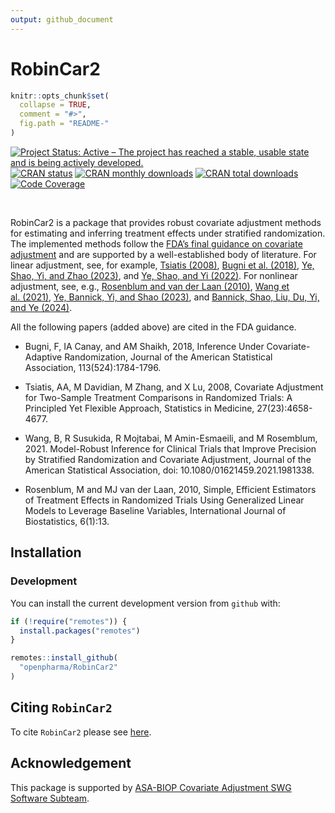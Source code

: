 ```yaml
---
output: github_document
---
```


<!-- markdownlint-disable-file -->

<!-- README.md needs to be generated from README.Rmd. Please edit that file -->

# RobinCar2

```r
knitr::opts_chunk$set(
  collapse = TRUE,
  comment = "#>",
  fig.path = "README-"
)
```

<!-- badges: start -->

[![Project Status: Active – The project has reached a stable, usable state and is being actively developed.](https://www.repostatus.org/badges/latest/active.svg)](https://www.repostatus.org/#active) [![CRAN status](https://www.r-pkg.org/badges/version-last-release/RobinCar2)](https://www.r-pkg.org/badges/version-last-release/RobinCar2) [![CRAN monthly downloads](https://cranlogs.r-pkg.org/badges/RobinCar2)](https://cranlogs.r-pkg.org/badges/RobinCar2) [![CRAN total downloads](https://cranlogs.r-pkg.org/badges/grand-total/RobinCar2)](https://cranlogs.r-pkg.org/badges/grand-total/RobinCar2) [![Code Coverage](https://raw.githubusercontent.com/openpharma/RobinCar2/_xml_coverage_reports/data/main/badge.svg)](https://raw.githubusercontent.com/openpharma/RobinCar2/_xml_coverage_reports/data/main/coverage.xml)

<!-- badges: end -->

\

RobinCar2 is a package that provides robust covariate adjustment methods for estimating and inferring treatment effects under stratified randomization. The implemented methods follow the [FDA’s final guidance on covariate adjustment](https://www.regulations.gov/docket/FDA-2019-D-0934) and are supported by a well-established body of literature. For linear adjustment, see, for example, [Tsiatis (2008)](https://pubmed.ncbi.nlm.nih.gov/17960577/), [Bugni et al. (2018)](https://pubmed.ncbi.nlm.nih.gov/30906087/), [Ye, Shao, Yi, and Zhao (2023)](https://doi.org/10.1080/01621459.2022.2049278), and [Ye, Shao, and Yi (2022)](https://doi.org/10.1093/biomet/asab015). For nonlinear adjustment, see, e.g., [Rosenblum and van der Laan (2010)](https://www.degruyter.com/document/doi/10.2202/1557-4679.1138/html?lang=en&srsltid=AfmBOoo_ikKbaLeBYcxie-99GCMnZfRNzf6aGn8Uxxnw0X3boYtm69U0), [Wang et al. (2021)](https://doi.org/10.1080/01621459.2021.1981338), [Ye, Bannick, Yi, and Shao (2023)](https://doi.org/10.1080/24754269.2023.2205802), and [Bannick, Shao, Liu, Du, Yi, and Ye (2024)](https://arxiv.org/abs/2306.10213).

All the following papers (added above) are cited in the FDA guidance.

-   Bugni, F, IA Canay, and AM Shaikh, 2018, Inference Under Covariate-Adaptive Randomization, Journal of the American Statistical Association, 113(524):1784-1796.

-   Tsiatis, AA, M Davidian, M Zhang, and X Lu, 2008, Covariate Adjustment for Two-Sample Treatment Comparisons in Randomized Trials: A Principled Yet Flexible Approach, Statistics in Medicine, 27(23):4658-4677.

-   Wang, B, R Susukida, R Mojtabai, M Amin-Esmaeili, and M Rosemblum, 2021. Model-Robust Inference for Clinical Trials that Improve Precision by Stratified Randomization and Covariate Adjustment, Journal of the American Statistical Association, doi: 10.1080/01621459.2021.1981338.

-   Rosenblum, M and MJ van der Laan, 2010, Simple, Efficient Estimators of Treatment Effects in Randomized Trials Using Generalized Linear Models to Leverage Baseline Variables, International Journal of Biostatistics, 6(1):13.

## Installation

### Development

You can install the current development version from `github` with:

```r
if (!require("remotes")) {
  install.packages("remotes")
}

remotes::install_github(
  "openpharma/RobinCar2"
)
```

## Citing `RobinCar2`

To cite `RobinCar2` please see [here](https://openpharma.github.io/RobinCar2/main/authors.html#citation).

## Acknowledgement

This package is supported by [ASA-BIOP Covariate Adjustment SWG Software Subteam](https://carswg.github.io/subteam_software.html).
